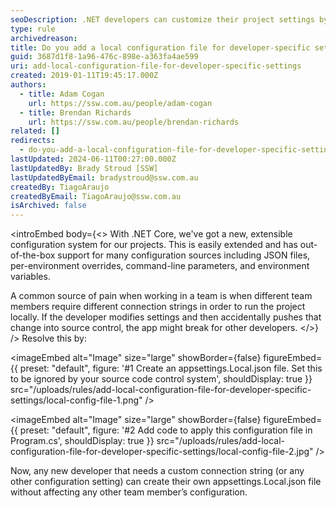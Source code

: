 ```yaml
---
seoDescription: .NET developers can customize their project settings by adding a local configuration file, isolating changes and preventing app breakage for team members.
type: rule
archivedreason:
title: Do you add a local configuration file for developer-specific settings?
guid: 3687d1f8-1a96-476c-898e-a363fa4ae599
uri: add-local-configuration-file-for-developer-specific-settings
created: 2019-01-11T19:45:17.000Z
authors:
  - title: Adam Cogan
    url: https://ssw.com.au/people/adam-cogan
  - title: Brendan Richards
    url: https://ssw.com.au/people/brendan-richards
related: []
redirects:
  - do-you-add-a-local-configuration-file-for-developer-specific-settings
lastUpdated: 2024-06-11T00:27:00.000Z
lastUpdatedBy: Brady Stroud [SSW]
lastUpdatedByEmail: bradystroud@ssw.com.au
createdBy: TiagoAraujo
createdByEmail: TiagoAraujo@ssw.com.au
isArchived: false
---
```


<introEmbed
  body={<>
With .NET Core, we've got a new, extensible configuration system for our projects. This is easily extended and has out-of-the-box support for many configuration sources including JSON files, per-environment overrides, command-line parameters, and environment variables.

A common source of pain when working in a team is when different team members require different connection strings in order to run the project locally. If the developer modifies settings and then accidentally pushes that change into source control, the app might break for other developers.
  </>}
/>
Resolve this by:


<imageEmbed
  alt="Image"
  size="large"
  showBorder={false}
  figureEmbed={{
    preset: "default",
    figure: '#1 Create an appsettings.Local.json file. Set this to be ignored by your source code control system',
    shouldDisplay: true
  }}
  src="/uploads/rules/add-local-configuration-file-for-developer-specific-settings/local-config-file-1.png"
/>


<imageEmbed
  alt="Image"
  size="large"
  showBorder={false}
  figureEmbed={{
    preset: "default",
    figure: '#2 Add code to apply this configuration file in Program.cs',
    shouldDisplay: true
  }}
  src="/uploads/rules/add-local-configuration-file-for-developer-specific-settings/local-config-file-2.jpg"
/>

Now, any new developer that needs a custom connection string (or any other configuration setting) can create their own appsettings.Local.json file without affecting any other team member’s configuration.
